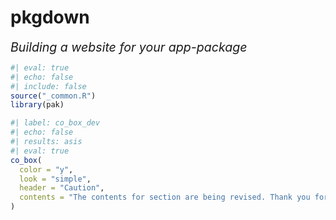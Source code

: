 # pkgdown {#sec-pkgdown}

[Building a website for your app-package]{style="font-size: 1.40em; font-style: italic"}

```r
#| eval: true 
#| echo: false 
#| include: false
source("_common.R")
library(pak)
```

```r
#| label: co_box_dev
#| echo: false
#| results: asis
#| eval: true
co_box(
  color = "y", 
  look = "simple",
  header = "Caution",
  contents = "The contents for section are being revised. Thank you for your patience."
)
```